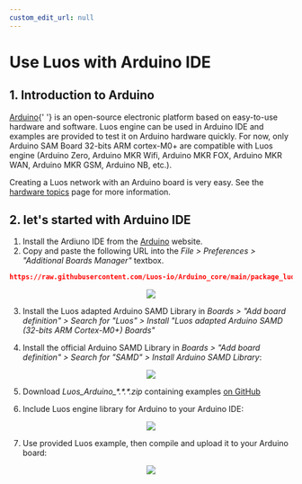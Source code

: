 ```yaml
---
custom_edit_url: null
---
```



# Use Luos with Arduino IDE

## 1. Introduction to Arduino

<p><a href="https://www.arduino.cc/" target="_blank">Arduino<IconExternalLink width="10"></IconExternalLink></a>{' '} is an open-source electronic platform based on easy-to-use hardware and software. Luos engine can be used in Arduino IDE and examples are provided to test it on Arduino hardware quickly. For now, only Arduino SAM Board 32-bits ARM cortex-M0+ are compatible with Luos engine (Arduino Zero, Arduino MKR Wifi, Arduino MKR FOX, Arduino MKR WAN, Arduino MKR GSM, Arduino NB, etc.).</p>

Creating a Luos network with an Arduino board is very easy. See the [hardware topics](/docs/hardware-consideration) page for more information.

## 2. let's started with Arduino IDE

1.  Install the Ardiuno IDE from the <a href="https://www.arduino.cc/" target="_blank">Arduino<IconExternalLink width="10"></IconExternalLink></a> website.
2.  Copy and paste the following URL into the _File > Preferences > "Additional Boards Manager"_ textbox.

```json
https://raw.githubusercontent.com/Luos-io/Arduino_core/main/package_luos_index.json
```

<div align="center">
  <Image src="/img/arduino_board_luos_preferences.png" />
</div>

3.  Install the Luos adapted Arduino SAMD Library in _Boards > "Add board definition" > Search for "Luos" > Install "Luos adapted Arduino SAMD (32-bits ARM Cortex-M0+) Boards"_

4.  Install the official Arduino SAMD Library in _Boards > "Add board definition" > Search for "SAMD" > Install Arduino SAMD Library_:

<div align="center">
  <Image src="/img/arduino_Luos_board.png" />
</div>

5.  Download _Luos_Arduino\_\*.\*.\*.zip_ containing examples <a href="https://github.com/Luos-io/luos_engine/releases" target="_blank">on GitHub<IconExternalLink width="10"></IconExternalLink></a>

6.  Include Luos engine library for Arduino to your Arduino IDE:

<div align="center">
  <Image src="/img/arduino_include_library.png" />
</div>

7.  Use provided Luos example, then compile and upload it to your Arduino board:

<div align="center">
  <Image src="/img/arduino_Luos_example.png" />
</div>
